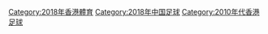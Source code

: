 [[Category:2018年香港體育|Category:2018年香港體育]]
[[Category:2018年中国足球|Category:2018年中国足球]]
[[Category:2010年代香港足球|Category:2010年代香港足球]]